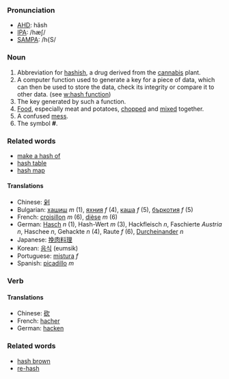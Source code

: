===Pronunciation===
*[[w:AHD|AHD]]: hăsh
*[[w:IPA|IPA]]: /hæʃ/
*[[w:SAMPA|SAMPA]]: /h{S/

===Noun===
# Abbreviation for [[hashish]], a drug derived from the [[cannabis]] plant.
# A computer function used to generate a key for a piece of data, which can then be used to store the data, check its integrity or compare it to other data. (see [[w:hash function]])
# The key generated by such a function.
# [[Food]], especially meat and potatoes, [[chop]]ped and [[mix]]ed together.
# A confused [[mess]].
# The symbol '''#'''.

===Related words===
*[[make a hash of]]
*[[hash table]]
*[[hash map]]

====Translations====
*Chinese: [[剁]]
*Bulgarian: [[хашиш]] ''m'' (1), [[яхния]] ''f'' (4), [[каша]] ''f'' (5), [[бъркотия]] ''f'' (5)
*French: [[croisillon]] ''m'' (6), [[dièse]] ''m'' (6)
*German: [[Hasch]] ''n'' (1), Hash-Wert ''m'' (3), Hackfleisch ''n'', Faschierte ''Austria'' ''n'', Haschee ''n'', Gehackte ''n'' (4), Raute ''f'' (6), [[Durcheinander]] ''n''
*Japanese: [[挽肉料理]]
*Korean: [[음식]] (eumsik)
*Portuguese: [[mistura]] ''f''
*Spanish: [[picadillo]] ''m''

===Verb===
====Translations====
*Chinese: [[砍]]
*French: [[hacher]]
*German: [[hacken]]


===Related words===
*[[hash brown]]
*[[re-hash]]